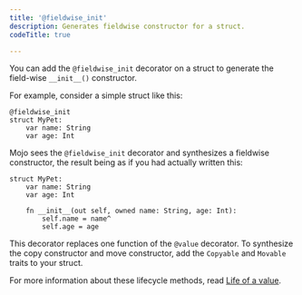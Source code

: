 ```yaml
---
title: '@fieldwise_init'
description: Generates fieldwise constructor for a struct.
codeTitle: true

---
```


You can add the `@fieldwise_init` decorator on a struct to generate the
field-wise `__init__()` constructor.

For example, consider a simple struct like this:

```mojo
@fieldwise_init
struct MyPet:
    var name: String
    var age: Int
```

Mojo sees the `@fieldwise_init` decorator and synthesizes a fieldwise
constructor, the result being as if you had actually written this:

```mojo
struct MyPet:
    var name: String
    var age: Int

    fn __init__(out self, owned name: String, age: Int):
        self.name = name^
        self.age = age
```

This decorator replaces one function of the `@value` decorator. To synthesize
the copy constructor and move constructor, add the `Copyable` and `Movable`
traits to your struct.

For more information about these lifecycle methods, read
[Life of a value](/mojo/manual/lifecycle/life).
